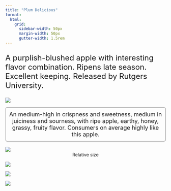 ```yaml
---
title: "Plum Delicious"
format:
  html: 
    grid:
      sidebar-width: 50px
      margin-width: 50px
      gutter-width: 1.5rem
---
```


:::{style="font-size: x-large;"}
A purplish-blushed apple with interesting flavor combination.  Ripens late season. Excellent keeping. Released by Rutgers University.
:::

::: grid
::: g-col-4

![](img/transparentapples/plumdelicious-crop.png)

:::{style="font-size: large; border: 2px ridge Gainsboro; padding: 10px; border-radius: 5px;"}
<center>An medium-high in crispness and sweetness, medium in juiciness and sourness, with ripe apple, earthy, honey, grassy, fruity flavor. Consumers on average highly like this apple.</center>
:::

<br>
![](img/plumdelicious-crop.jpg)
<center>Relative size</center>

:::

::: g-col-6

![](img/websitefigs/Apple_Plum Delicious.svg)



![](img/flavfigs/flavor_plot_Plum Delicious.svg)
<br>

![](img/likingfigs/Liking_Plum Delicious.svg)
:::
:::
  